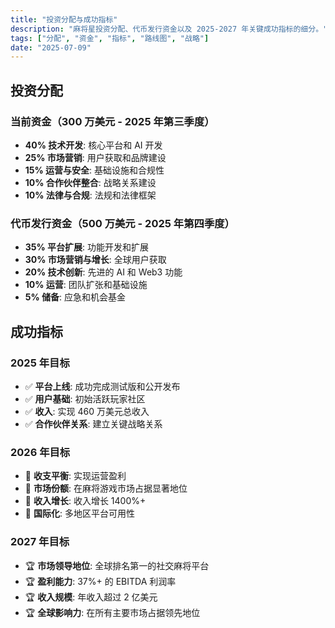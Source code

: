 ```yaml
---
title: "投资分配与成功指标"
description: "麻将星投资分配、代币发行资金以及 2025-2027 年关键成功指标的细分。"
tags: ["分配", "资金", "指标", "路线图", "战略"]
date: "2025-07-09"
---
```


## 投资分配

### 当前资金（300 万美元 - 2025 年第三季度）
- **40% 技术开发**: 核心平台和 AI 开发
- **25% 市场营销**: 用户获取和品牌建设
- **15% 运营与安全**: 基础设施和合规性
- **10% 合作伙伴整合**: 战略关系建设
- **10% 法律与合规**: 法规和法律框架

### 代币发行资金（500 万美元 - 2025 年第四季度）
- **35% 平台扩展**: 功能开发和扩展
- **30% 市场营销与增长**: 全球用户获取
- **20% 技术创新**: 先进的 AI 和 Web3 功能
- **10% 运营**: 团队扩张和基础设施
- **5% 储备**: 应急和机会基金

## 成功指标

### 2025 年目标
- ✅ **平台上线**: 成功完成测试版和公开发布
- ✅ **用户基础**: 初始活跃玩家社区
- ✅ **收入**: 实现 460 万美元总收入
- ✅ **合作伙伴关系**: 建立关键战略关系

### 2026 年目标
- 🎯 **收支平衡**: 实现运营盈利
- 🎯 **市场份额**: 在麻将游戏市场占据显著地位
- 🎯 **收入增长**: 收入增长 1400%+
- 🎯 **国际化**: 多地区平台可用性

### 2027 年目标
- 🏆 **市场领导地位**: 全球排名第一的社交麻将平台
- 🏆 **盈利能力**: 37%+ 的 EBITDA 利润率
- 🏆 **收入规模**: 年收入超过 2 亿美元
- 🏆 **全球影响力**: 在所有主要市场占据领先地位